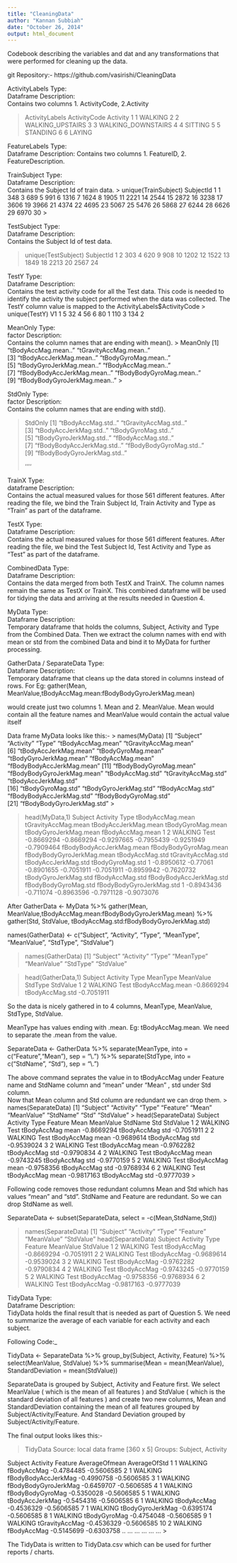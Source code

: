```yaml
---
title: "CleaningData"
author: "Kannan Subbiah"
date: "October 26, 2014"
output: html_document
---
```


Codebook describing the variables and dat and any transformations that were performed for cleaning up the data.

git Repository:-
https://github.com/vasirishi/CleaningData


ActivityLabels
    Type:		
		Dataframe
	Description:	
		Contains two columns 1. ActivityCode, 2.Activity
        
> ActivityLabels
  ActivityCode           Activity
1            1            WALKING
2            2   WALKING_UPSTAIRS
3            3 WALKING_DOWNSTAIRS
4            4            SITTING
5            5           STANDING
6            6             LAYING
> 

FeatureLabels
	Type:	
		Dataframe
	Description:
		Contains two columns 1. FeatureID, 2. FeatureDescription.

TrainSubject
	Type:		
		Dataframe
	Description:	
		Contains the Subject Id of train data.
> unique(TrainSubject)
     SubjectId
1            1
348          3
689          5
991          6
1316         7
1624         8
1905        11
2221        14
2544        15
2872        16
3238        17
3606        19
3966        21
4374        22
4695        23
5067        25
5476        26
5868        27
6244        28
6626        29
6970        30
>

TestSubject
	Type:		
		Dataframe
	Description:	
		Contains the Subject Id of test data.

>unique(TestSubject)
     SubjectId
1            2
303          4
620          9
908         10
1202        12
1522        13
1849        18
2213        20
2567        24

TestY
	Type:		
		Dataframe
	Description:	
		Contains the test activity code for all the Test data.
This code is needed to identify the activity the subject performed when the data was collected.  The TestY column value  is mapped to the ActivityLabels$ActivityCode
> unique(TestY)
    V1
1    5
32   4
56   6
80   1
110  3
134  2



MeanOnly
	Type:		
		factor
	Description:	
		Contains the column names that are ending with mean().
> MeanOnly
[1] "tBodyAccMag.mean.."          "tGravityAccMag.mean.."      
[3] "tBodyAccJerkMag.mean.."      "tBodyGyroMag.mean.."        
[5] "tBodyGyroJerkMag.mean.."     "fBodyAccMag.mean.."         
[7] "fBodyBodyAccJerkMag.mean.."  "fBodyBodyGyroMag.mean.."    
[9] "fBodyBodyGyroJerkMag.mean.."
>
		

StdOnly
	Type:		
		factor
	Description:	
		Contains the column names that are ending with std().

> StdOnly
[1] "tBodyAccMag.std.."          "tGravityAccMag.std.."      
[3] "tBodyAccJerkMag.std.."      "tBodyGyroMag.std.."        
[5] "tBodyGyroJerkMag.std.."     "fBodyAccMag.std.."         
[7] "fBodyBodyAccJerkMag.std.."  "fBodyBodyGyroMag.std.."    
[9] "fBodyBodyGyroJerkMag.std.."
>
''''

TrainX
	Type:		
		dataframe
	Description:	
Contains the actual measured values for those 561 different features.
After reading the file, we bind the Train Subject Id, Train Activity and Type as “Train” as part of the dataframe.



TestX
	Type:		
		Dataframe
	Description:	
Contains the actual measured values for those 561 different features.
After reading the file, we bind the Test Subject Id, Test Activity and Type as “Test” as part of the dataframe.



CombinedData
	Type:		
		Dataframe
	Description:	
Contains the data merged from both TestX and TrainX.
The column names remain the same as TestX or TrainX.
This combined dataframe will be used for tidying the data and arriving at the results needed in Question 4.

MyData
	Type:		
		Dataframe
	Description:	
Temporary dataframe that holds the columns, Subject, Activity and Type from the Combined Data.  Then we extract the column names with end with mean or std from the combined Data and bind it to MyData for further processing.



GatherData / SeparateData
	Type:		
		Dataframe
	Description:	
Temporary dataframe that cleans up the data stored in columns instead of rows.
For Eg: 
gather(Mean, MeanValue,tBodyAccMag.mean:fBodyBodyGyroJerkMag.mean)

would create just two columns 1. Mean and 2. MeanValue.
Mean would contain all the feature names and MeanValue would  contain the actual value itself

Data frame MyData looks like this:-
> names(MyData)
 [1] "Subject"                   "Activity"                  "Type"                      "tBodyAccMag.mean"          "tGravityAccMag.mean"      
 [6] "tBodyAccJerkMag.mean"      "tBodyGyroMag.mean"         "tBodyGyroJerkMag.mean"     "fBodyAccMag.mean"          "fBodyBodyAccJerkMag.mean" 
[11] "fBodyBodyGyroMag.mean"     "fBodyBodyGyroJerkMag.mean" "tBodyAccMag.std"           "tGravityAccMag.std"        "tBodyAccJerkMag.std"      
[16] "tBodyGyroMag.std"          "tBodyGyroJerkMag.std"      "fBodyAccMag.std"           "fBodyBodyAccJerkMag.std"   "fBodyBodyGyroMag.std"     
[21] "fBodyBodyGyroJerkMag.std" 
>

> head(MyData,1)
  Subject Activity Type tBodyAccMag.mean tGravityAccMag.mean tBodyAccJerkMag.mean tBodyGyroMag.mean tBodyGyroJerkMag.mean fBodyAccMag.mean
1       2  WALKING Test       -0.8669294          -0.8669294           -0.9297665        -0.7955439            -0.9251949       -0.7909464
  fBodyBodyAccJerkMag.mean fBodyBodyGyroMag.mean fBodyBodyGyroJerkMag.mean tBodyAccMag.std tGravityAccMag.std tBodyAccJerkMag.std tBodyGyroMag.std
1               -0.8950612              -0.77061                -0.8901655      -0.7051911         -0.7051911          -0.8959942       -0.7620732
  tBodyGyroJerkMag.std fBodyAccMag.std fBodyBodyAccJerkMag.std fBodyBodyGyroMag.std fBodyBodyGyroJerkMag.std
1           -0.8943436       -0.711074              -0.8963596           -0.7971128               -0.9073076
>

After 
GatherData <- MyData %>%
     gather(Mean, MeanValue,tBodyAccMag.mean:fBodyBodyGyroJerkMag.mean) %>%
     gather(Std, StdValue, tBodyAccMag.std:fBodyBodyGyroJerkMag.std)

names(GatherData)  <- c("Subject", "Activity", "Type", "MeanType", "MeanValue", "StdType", "StdValue")

> names(GatherData)
[1] "Subject"   "Activity"  "Type"      "MeanType"  "MeanValue" "StdType"   "StdValue" 


> head(GatherData,1)
  Subject Activity Type         MeanType  MeanValue         StdType   StdValue
1       2  WALKING Test tBodyAccMag.mean -0.8669294 tBodyAccMag.std -0.7051911
>


So the data is nicely gathered in to 4 columns, MeanType, MeanValue, StdType, StdValue.

MeanType has values ending with .mean.  Eg: tBodyAccMag.mean.  We need to separate the .mean from the value.

SeparateData <- GatherData %>%
    separate(MeanType, into = c("Feature","Mean"), sep = "\\.") %>%
    separate(StdType, into = c("StdName", "Std"), sep = "\\.")

The above command seprates the value in to tBodyAccMag under Feature name and StdName column and “mean” under “Mean” , std under Std column.  
Now that Mean column and Std column are redundant we can drop them.
> names(SeparateData)
[1] "Subject"   "Activity"  "Type"      "Feature"   "Mean"      "MeanValue" "StdName"   "Std"       "StdValue" 
> head(SeparateData)
  Subject Activity Type     Feature Mean  MeanValue     StdName Std   StdValue
1       2  WALKING Test tBodyAccMag mean -0.8669294 tBodyAccMag std -0.7051911
2       2  WALKING Test tBodyAccMag mean -0.9689614 tBodyAccMag std -0.9539024
3       2  WALKING Test tBodyAccMag mean -0.9762282 tBodyAccMag std -0.9790834
4       2  WALKING Test tBodyAccMag mean -0.9743245 tBodyAccMag std -0.9770159
5       2  WALKING Test tBodyAccMag mean -0.9758356 tBodyAccMag std -0.9768934
6       2  WALKING Test tBodyAccMag mean -0.9817163 tBodyAccMag std -0.9777039
>

Following code removes those redundant columns Mean and Std which has values “mean” and “std”.   StdName and Feature are redundant. So we can drop StdName as well.

SeparateData <- subset(SeparateData, select = -c(Mean,StdName,Std))


> names(SeparateData)
[1] "Subject"   "Activity"  "Type"      "Feature"   "MeanValue" "StdValue" 
> head(SeparateData)
  Subject Activity Type     Feature  MeanValue   StdValue
1       2  WALKING Test tBodyAccMag -0.8669294 -0.7051911
2       2  WALKING Test tBodyAccMag -0.9689614 -0.9539024
3       2  WALKING Test tBodyAccMag -0.9762282 -0.9790834
4       2  WALKING Test tBodyAccMag -0.9743245 -0.9770159
5       2  WALKING Test tBodyAccMag -0.9758356 -0.9768934
6       2  WALKING Test tBodyAccMag -0.9817163 -0.9777039
>

TidyData
	Type:		
		Dataframe
	Description:	
		TidyData holds the final result that is needed as part of Question 5.
We need to summarize the average of each variable for each activity and each subject.

Following Code:_

TidyData <- SeparateData %>%
     group_by(Subject, Activity, Feature) %>%
     select(MeanValue, StdValue) %>%
     summarise(Mean = mean(MeanValue), StandardDeviation = mean(StdValue))


SeparateData is grouped by Subject, Activity and Feature first.
We select MeanValue ( which is the mean of all features ) and StdValue ( which is the standard deviation of all features ) and create two new columns, Mean and StandardDeviation containing the mean  of all features grouped by Subject/Activity/Feature. And Standard Deviation grouped by Subject/Activity/Feature.

The final output looks likes this:-


> TidyData
Source: local data frame [360 x 5]
Groups: Subject, Activity

   Subject Activity              Feature AverageOfmean AverageOfStd
1        1  WALKING          fBodyAccMag    -0.4784485   -0.5606585
2        1  WALKING  fBodyBodyAccJerkMag    -0.4990758   -0.5606585
3        1  WALKING fBodyBodyGyroJerkMag    -0.6459707   -0.5606585
4        1  WALKING     fBodyBodyGyroMag    -0.5350028   -0.5606585
5        1  WALKING      tBodyAccJerkMag    -0.5454316   -0.5606585
6        1  WALKING          tBodyAccMag    -0.4536329   -0.5606585
7        1  WALKING     tBodyGyroJerkMag    -0.6395174   -0.5606585
8        1  WALKING         tBodyGyroMag    -0.4754048   -0.5606585
9        1  WALKING       tGravityAccMag    -0.4536329   -0.5606585
10       2  WALKING          fBodyAccMag    -0.5145699   -0.6303758
..     ...      ...                  ...           ...          ...
> 


The TidyData is written to TidyData.csv which can be used for further reports / charts.


